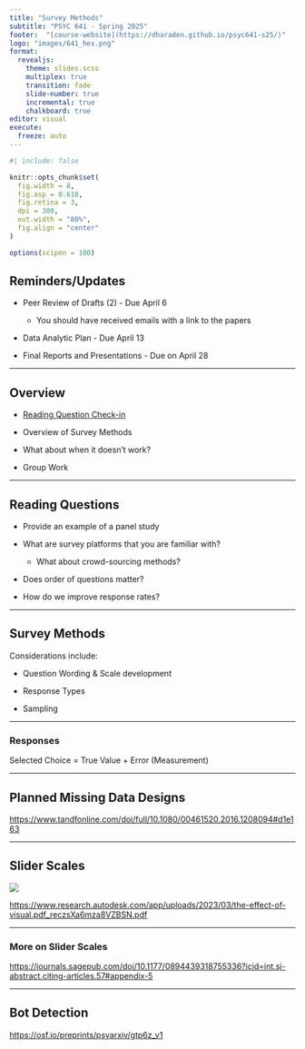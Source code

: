```yaml
---
title: "Survey Methods"
subtitle: "PSYC 641 - Spring 2025"
footer:  "[course-website](https://dharaden.github.io/psyc641-s25/)"
logo: "images/641_hex.png"
format: 
  revealjs:
    theme: slides.scss
    multiplex: true
    transition: fade
    slide-number: true
    incremental: true 
    chalkboard: true
editor: visual
execute:
  freeze: auto
---
```


```r
#| include: false

knitr::opts_chunk$set(
  fig.width = 8,
  fig.asp = 0.618,
  fig.retina = 3,
  dpi = 300,
  out.width = "80%",
  fig.align = "center"
)

options(scipen = 100)
```

## Reminders/Updates

::: nonincremental
-   Peer Review of Drafts (2) - Due April 6

    -   You should have received emails with a link to the papers

-   Data Analytic Plan - Due April 13

-   Final Reports and Presentations - Due on April 28
:::

------------------------------------------------------------------------

## Overview {.smaller}

::: nonincremental
-   [Reading Question Check-in](https://docs.google.com/document/d/1o9wHlyPcx_WAHtq5BVaz4JeqYU7oaHCVLzlZLiXw_4Y/edit?usp=sharing)

-   Overview of Survey Methods

-   What about when it doesn't work?

-   Group Work
:::

------------------------------------------------------------------------

## Reading Questions

-   Provide an example of a panel study

-   What are survey platforms that you are familiar with?

    -   What about crowd-sourcing methods?

-   Does order of questions matter?

-   How do we improve response rates?

------------------------------------------------------------------------

## Survey Methods

Considerations include:

-   Question Wording & Scale development

-   Response Types

-   Sampling

------------------------------------------------------------------------

### Responses 

Selected Choice = True Value + Error (Measurement)

------------------------------------------------------------------------

## Planned Missing Data Designs

<https://www.tandfonline.com/doi/full/10.1080/00461520.2016.1208094#d1e163>

------------------------------------------------------------------------

## Slider Scales

![](images/clipboard-1398163068.png)

<https://www.research.autodesk.com/app/uploads/2023/03/the-effect-of-visual.pdf_reczsXa6mza8VZBSN.pdf>

------------------------------------------------------------------------

### More on Slider Scales

<https://journals.sagepub.com/doi/10.1177/0894439318755336?icid=int.sj-abstract.citing-articles.57#appendix-5>

------------------------------------------------------------------------

## Bot Detection

<https://osf.io/preprints/psyarxiv/gtp6z_v1>
